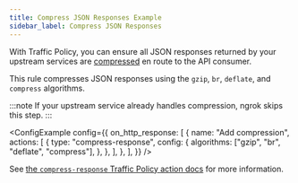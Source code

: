 ```yaml
---
title: Compress JSON Responses Example
sidebar_label: Compress JSON Responses
---
```



With Traffic Policy, you can ensure all JSON responses returned by your upstream services are [compressed](/traffic-policy/actions/compress-response.mdx) en route to the API consumer.

This rule compresses JSON responses using the `gzip`, `br`, `deflate`, and `compress` algorithms.

:::note
If your upstream service already handles compression, ngrok skips this step.
:::

<ConfigExample
  config={{
    on_http_response: [
      {
        name: "Add compression",
        actions: [
          {
            type: "compress-response",
            config: {
              algorithms: ["gzip", "br", "deflate", "compress"],
            },
          },
        ],
      },
    ],
  }}
/>

See [the `compress-response` Traffic Policy action docs](/traffic-policy/actions/compress-response/) for more information.
